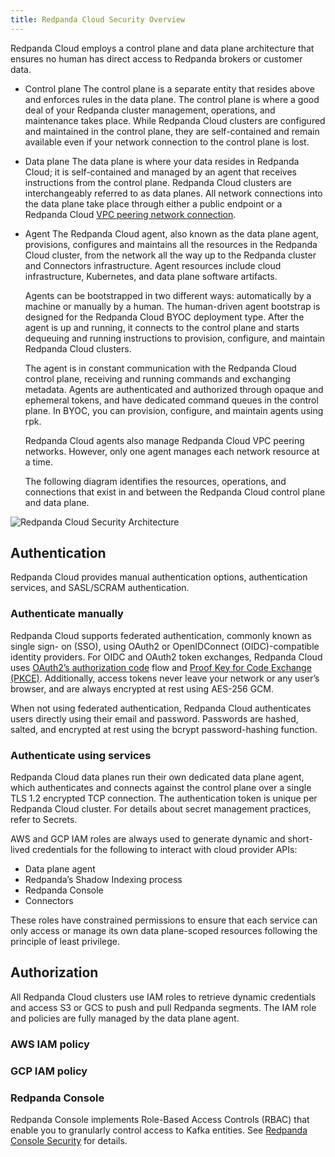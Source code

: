 ```yaml
---
title: Redpanda Cloud Security Overview
---
```


<head>
    <meta name="title" content="Redpanda Cloud Security Overview | Redpanda Docs"/>
    <meta name="description" content="Redpanda Cloud employs a control plane
    and data plane architecture that ensures no human has direct access to Redpanda
    brokers or customer data."/>
</head>

Redpanda Cloud employs a control plane and data plane architecture that ensures
no human has direct access to Redpanda brokers or customer data.

* Control plane
  The control plane is a separate entity that resides above and enforces rules
  in the data plane. The control plane is where a good deal of your Redpanda
  cluster management, operations, and maintenance takes place. While Redpanda
  Cloud clusters are configured and maintained in the control plane, they are
  self-contained and remain available even if your network connection to the
  control plane is lost.

* Data plane
  The data plane is where your data resides in Redpanda Cloud; it is
  self-contained and managed by an agent that receives instructions from the
  control plane. Redpanda Cloud clusters are interchangeably referred to as
  data planes. All network connections into the data plane take place through
  either a public endpoint or a Redpanda Cloud [VPC peering network connection](../../vpc-peering).

* Agent
  The Redpanda Cloud agent, also known as the data plane agent, provisions,
  configures and maintains all the resources in the Redpanda Cloud cluster, from
  the network all the way up to the Redpanda cluster and Connectors infrastructure.
  Agent resources include cloud infrastructure, Kubernetes, and data plane software
  artifacts.

  Agents can be bootstrapped in two different ways: automatically by a machine
  or manually by a human. The human-driven agent bootstrap is designed for
  the Redpanda Cloud BYOC deployment type. After the agent is up and running,
  it connects to the control plane and starts dequeuing and running instructions
  to provision, configure, and maintain Redpanda Cloud clusters.

  The agent is in constant communication with the Redpanda Cloud control plane,
  receiving and running commands and exchanging metadata. Agents are authenticated
  and authorized through opaque and ephemeral tokens, and have dedicated command
  queues in the control plane. In BYOC, you can provision, configure, and
  maintain agents using rpk.

  Redpanda Cloud agents also manage Redpanda Cloud VPC peering networks. However,
  only one agent manages each network resource at a time.

  The following diagram identifies the resources, operations, and connections
  that exist in and between the Redpanda Cloud control plane and data plane.

![Redpanda Cloud Security Architecture](../../../../../static/img/control-plane.png)

## Authentication

Redpanda Cloud provides manual authentication options, authentication
services, and SASL/SCRAM authentication.

### Authenticate manually

Redpanda Cloud supports federated authentication, commonly known as single sign-
on (SSO), using OAuth2 or OpenIDConnect (OIDC)-compatible identity providers. For
OIDC and OAuth2 token exchanges, Redpanda Cloud uses
[OAuth2’s authorization code](https://www.rfc-editor.org/rfc/rfc6749#section-4.1)
flow and [Proof Key for Code Exchange (PKCE)](https://www.rfc-editor.org/rfc/rfc7636).
Additionally, access tokens never leave your network or any user’s browser, and
are always encrypted at rest using AES-256 GCM.

When not using federated authentication, Redpanda Cloud authenticates users
directly using their email and password. Passwords are hashed, salted, and
encrypted at rest using the bcrypt password-hashing function.

### Authenticate using services

Redpanda Cloud data planes run their own dedicated data plane agent, which
authenticates and connects against the control plane over a single TLS 1.2
encrypted TCP connection. The authentication token is unique per Redpanda Cloud
cluster. For details about secret management practices, refer to Secrets.

AWS and GCP IAM roles are always used to generate dynamic and short-lived
credentials for the following to interact with cloud provider APIs:

* Data plane agent
* Redpanda’s Shadow Indexing process
* Redpanda Console
* Connectors

These roles have constrained permissions to ensure that each service can only
access or manage its own data plane-scoped resources following the principle of
least privilege.

## Authorization

All Redpanda Cloud clusters use IAM roles to retrieve dynamic credentials and
access S3 or GCS to push and pull Redpanda segments. The IAM role and policies
are fully managed by the data plane agent.

### AWS IAM policy

### GCP IAM policy

### Redpanda Console

Redpanda Console implements Role-Based Access Controls (RBAC) that enable you to
granularly control access to Kafka entities. See
[Redpanda Console Security](../../../../manage/security/console/index) for
details.
